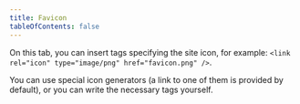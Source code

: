 ```yaml
---
title: Favicon
tableOfContents: false
---
```


On this tab, you can insert tags specifying the site icon, for example: `<link rel="icon" type="image/png" href="favicon.png" />`.

You can use special icon generators (a link to one of them is provided by default), or you can write the necessary tags yourself.
